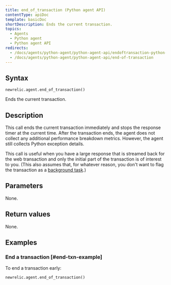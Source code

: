 ```yaml
---
title: end_of_transaction (Python agent API)
contentType: apiDoc
template: basicDoc
shortDescription: Ends the current transaction.
topics:
  - Agents
  - Python agent
  - Python agent API
redirects:
  - /docs/agents/python-agent/python-agent-api/endoftransaction-python-agent-api
  - /docs/agents/python-agent/python-agent-api/end-of-transaction
---
```


## Syntax

```
newrelic.agent.end_of_transaction()
```

Ends the current transaction.

## Description

This call ends the current transaction immediately and stops the response timer at the current time. After the transaction ends, the agent does not collect any additional performance breakdown metrics. However, the agent still collects Python exception details.

This call is useful when you have a large response that is streamed back for the web transaction and only the initial part of the transaction is of interest to you. (This also assumes that, for whatever reason, you don't want to flag the transaction as a [background task](/docs/agents/python-agent/python-agent-api/set_background_task).)

## Parameters

None.

## Return values

None.

## Examples

### End a transaction [#end-txn-example]

To end a transaction early:

```
newrelic.agent.end_of_transaction()
```

